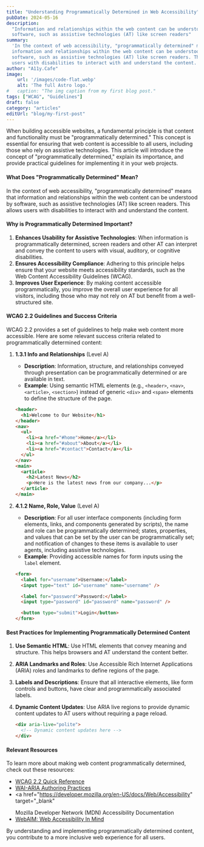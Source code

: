 ```yaml
---
title: "Understanding Programmatically Determined in Web Accessibility"
pubDate: 2024-05-16
description:
  "Information and relationships within the web content can be understood by
  software, such as assistive technologies (AT) like screen readers"
summary:
  'In the context of web accessibility, "programmatically determined" means that
  information and relationships within the web content can be understood by
  software, such as assistive technologies (AT) like screen readers. This allows
  users with disabilities to interact with and understand the content.'
author: "A11y.Cafe"
image:
    url: '/images/code-flat.webp'
    alt: 'The full Astro logo.'
#   caption: "The img caption from my first blog post."
tags: ["WCAG", "Guidelines"]
draft: false
category: "articles"
editUrl: "blog/my-first-post"
---
```


When building accessible websites, a fundamental principle is that content and
functionality must be "programmatically determined." This concept is essential
for ensuring that web content is accessible to all users, including those who
rely on assistive technologies. This article will introduce the concept of
"programmatically determined," explain its importance, and provide practical
guidelines for implementing it in your web projects.

#### What Does "Programmatically Determined" Mean?

In the context of web accessibility, "programmatically determined" means that
information and relationships within the web content can be understood by
software, such as assistive technologies (AT) like screen readers. This allows
users with disabilities to interact with and understand the content.

#### Why is Programmatically Determined Important?

1. **Enhances Usability for Assistive Technologies**: When information is
   programmatically determined, screen readers and other AT can interpret and
   convey the content to users with visual, auditory, or cognitive disabilities.
2. **Ensures Accessibility Compliance**: Adhering to this principle helps ensure
   that your website meets accessibility standards, such as the Web Content
   Accessibility Guidelines (WCAG).
3. **Improves User Experience**: By making content accessible programmatically,
   you improve the overall user experience for all visitors, including those who
   may not rely on AT but benefit from a well-structured site.

#### WCAG 2.2 Guidelines and Success Criteria

WCAG 2.2 provides a set of guidelines to help make web content more accessible.
Here are some relevant success criteria related to programmatically determined
content:

1. **1.3.1 Info and Relationships** (Level A)

   - **Description**: Information, structure, and relationships conveyed through
     presentation can be programmatically determined or are available in text.
   - **Example**: Using semantic HTML elements (e.g., `<header>`, `<nav>`,
     `<article>`, `<section>`) instead of generic `<div>` and `<span>` elements
     to define the structure of the page.

   ```html
   <header>
     <h1>Welcome to Our Website</h1>
   </header>
   <nav>
     <ul>
       <li><a href="#home">Home</a></li>
       <li><a href="#about">About</a></li>
       <li><a href="#contact">Contact</a></li>
     </ul>
   </nav>
   <main>
     <article>
       <h2>Latest News</h2>
       <p>Here is the latest news from our company...</p>
     </article>
   </main>
   ```

2. **4.1.2 Name, Role, Value** (Level A)

   - **Description**: For all user interface components (including form
     elements, links, and components generated by scripts), the name and role
     can be programmatically determined; states, properties, and values that can
     be set by the user can be programmatically set; and notification of changes
     to these items is available to user agents, including assistive
     technologies.
   - **Example**: Providing accessible names for form inputs using the `label`
     element.

   ```html
   <form>
     <label for="username">Username:</label>
     <input type="text" id="username" name="username" />

     <label for="password">Password:</label>
     <input type="password" id="password" name="password" />

     <button type="submit">Login</button>
   </form>
   ```

#### Best Practices for Implementing Programmatically Determined Content

1. **Use Semantic HTML**: Use HTML elements that convey meaning and structure.
   This helps browsers and AT understand the content better.
2. **ARIA Landmarks and Roles**: Use Accessible Rich Internet Applications
   (ARIA) roles and landmarks to define regions of the page.
3. **Labels and Descriptions**: Ensure that all interactive elements, like form
   controls and buttons, have clear and programmatically associated labels.
4. **Dynamic Content Updates**: Use ARIA live regions to provide dynamic content
   updates to AT users without requiring a page reload.

   ```html
   <div aria-live="polite">
     <!-- Dynamic content updates here -->
   </div>
   ```

#### Relevant Resources

To learn more about making web content programmatically determined, check out
these resources:

- <a href="https://www.w3.org/WAI/WCAG22/quickref/" target="_blank">
    WCAG 2.2 Quick Reference
  </a>
- <a href="https://www.w3.org/TR/wai-aria-practices/" target="_blank">
    WAI-ARIA Authoring Practices
  </a>
- <a
    href="https://developer.mozilla.org/en-US/docs/Web/Accessibility"
    target="_blank"
  >
    Mozilla Developer Network (MDN) Accessibility Documentation
  </a>
- <a href="https://webaim.org/" target="_blank">
    WebAIM: Web Accessibility In Mind
  </a>

By understanding and implementing programmatically determined content, you
contribute to a more inclusive web experience for all users.
